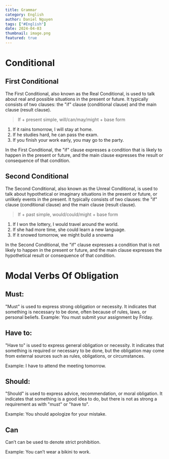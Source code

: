 ```yaml
---
title: Grammar
category: English
author: Daniel Nguyen
tags: ["#English"]
date: 2024-04-03
thumbnail: image.png
featured: true
---
```


# Conditional

## First Conditional

The First Conditional, also known as the Real Conditional, is used to talk about real and possible situations in the present or future. 
It typically consists of two clauses: the "if" clause (conditional clause) and the main clause (result clause).

> If + present simple, will/can/may/might + base form

1. If it rains tomorrow, I will stay at home.   
2. If he studies hard, he can pass the exam.    
3. If you finish your work early, you may go to the party.  

In the First Conditional, the "if" clause expresses a condition that is likely to happen in the present or future, and the main clause 
expresses the result or consequence of that condition.

## Second Conditional

The Second Conditional, also known as the Unreal Conditional, is used to talk about hypothetical or imaginary situations in the present 
or future, or unlikely events in the present. It typically consists of two clauses: the "if" clause (conditional clause) and the main 
clause (result clause).

> If + past simple, would/could/might + base form

1. If I won the lottery, I would travel around the world.   
2. If she had more time, she could learn a new language.    
3. If it snowed tomorrow, we might build a snowma   

In the Second Conditional, the "if" clause expresses a condition that is not likely to happen in the present or future, and the main 
clause expresses the hypothetical result or consequence of that condition.

# Modal Verbs Of Obligation

## Must:

"Must" is used to express strong obligation or necessity. It indicates that something is necessary to be done, often because of 
rules, laws, or personal beliefs.
Example: You must submit your assignment by Friday.

## Have to:

"Have to" is used to express general obligation or necessity. It indicates that something is required or necessary to be done, but 
the obligation may come from external sources such as rules, obligations, or circumstances.

Example: I have to attend the meeting tomorrow.

## Should:

"Should" is used to express advice, recommendation, or moral obligation. It indicates that something is a good idea to do, but there 
is not as strong a requirement as with "must" or "have to".

Example: You should apologize for your mistake.

## Can 

Can’t can be used to denote strict prohibition.

Example: You can’t wear a bikini to work.
